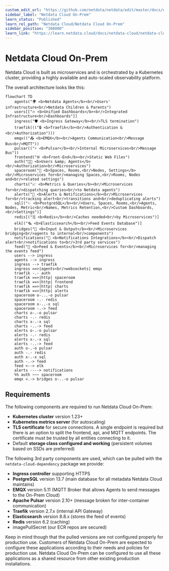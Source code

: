 ```yaml
---
custom_edit_url: "https://github.com/netdata/netdata/edit/master/docs/netdata-cloud/netdata-cloud-on-prem/README.md"
sidebar_label: "Netdata Cloud On-Prem"
learn_status: "Published"
learn_rel_path: "Netdata Cloud/Netdata Cloud On-Prem"
sidebar_position: "308000"
learn_link: "https://learn.netdata.cloud/docs/netdata-cloud/netdata-cloud-on-prem/netdata-cloud-on-prem"
---
```


# Netdata Cloud On-Prem

Netdata Cloud is built as microservices and is orchestrated by a Kubernetes cluster, providing a highly available and auto-scaled observability platform.

The overall architecture looks like this:

```mermaid
flowchart TD
    agents("🌍 <b>Netdata Agents</b><br/>Users' infrastructure<br/>Netdata Children & Parents")
    users[["🔥 <b>Unified Dashboards</b><br/>Integrated Infrastructure<br/>Dashboards"]]
    ingress("🛡️ <b>Ingress Gateway</b><br/>TLS termination")
    traefik((("🔒 <b>Traefik</b><br/>Authentication &<br/>Authorization")))
    emqx(("📤 <b>EMQX</b><br/>Agents Communication<br/>Message Bus<br/>MQTT"))
    pulsar(("⚡ <b>Pulsar</b><br/>Internal Microservices<br/>Message Bus"))
    frontend("🌐 <b>Front-End</b><br/>Static Web Files")
    auth("👨‍💼 <b>Users &amp; Agents</b><br/>Authorization<br/>Microservices")
    spaceroom("🏡 <b>Spaces, Rooms,<br/>Nodes, Settings</b><br/>Microservices for<br/>managing Spaces,<br/>Rooms, Nodes and<br/>related settings")
    charts("📈 <b>Metrics & Queries</b><br/>Microservices for<br/>dispatching queries<br/>to Netdata agents")
    alerts("🔔 <b>Alerts & Notifications</b><br/>Microservices for<br/>tracking alert<br/>transitions and<br/>deduplicating alerts")
    sql[("✨ <b>PostgreSQL</b><br/>Users, Spaces, Rooms,<br/>Agents, Nodes, Metric<br/>Names, Metrics Retention,<br/>Custom Dashboards,<br/>Settings")]
    redis[("🗒️ <b>Redis</b><br/>Caches needed<br/>by Microservices")]
    elk[("🗞️ <b>Elasticsearch</b><br/>Feed Events Database")]
    bridges("🤝 <b>Input & Output</b><br/>Microservices bridging<br/>agents to internal<br/>components")
    notifications("📢 <b>Notifications Integrations</b><br/>Dispatch alert<br/>notifications to<br/>3rd party services")
    feed("📝 <b>Feed & Events</b><br/>Microservices for<br/>managing the events feed")
    users --> ingress
    agents --> ingress
    ingress --> traefik
    ingress ==>|agents<br/>websockets| emqx
    traefik -.- auth
    traefik ==>|http| spaceroom
    traefik ==>|http| frontend
    traefik ==>|http| charts
    traefik ==>|http| alerts
    spaceroom o-...-o pulsar
    spaceroom -.- redis
    spaceroom x-..-x sql
    spaceroom -.-> feed
    charts o-.-o pulsar
    charts -.- redis
    charts x-.-x sql
    charts -..-> feed
    alerts o-.-o pulsar
    alerts -.- redis
    alerts x-.-x sql
    alerts -..-> feed
    auth o-.-o pulsar
    auth -.- redis
    auth x-.-x sql
    auth -.-> feed
    feed <--> elk
    alerts ----> notifications
    %% auth ~~~ spaceroom
    emqx <.-> bridges o-..-o pulsar
```

## Requirements

The following components are required to run Netdata Cloud On-Prem:

- **Kubernetes cluster** version 1.23+
- **Kubernetes metrics server** (for autoscaling)
- **TLS certificate** for secure connections. A single endpoint is required but there is an option to split the frontend, api, and MQTT endpoints. The certificate must be trusted by all entities connecting to it.
- Default **storage class configured and working** (persistent volumes based on SSDs are preferred)

The following 3rd party components are used, which can be pulled with the `netdata-cloud-dependency` package we provide:

- **Ingress controller** supporting HTTPS
- **PostgreSQL** version 13.7 (main database for all metadata Netdata Cloud maintains)
- **EMQX** version 5.11 (MQTT Broker that allows Agents to send messages to the On-Prem Cloud)
- **Apache Pulsar** version 2.10+ (message broken for inter-container communication)
- **Traefik** version 2.7.x (internal API Gateway)
- **Elasticsearch** version 8.8.x (stores the feed of events)
- **Redis** version 6.2 (caching)
- imagePullSecret (our ECR repos are secured)

Keep in mind though that the pulled versions are not configured properly for production use. Customers of Netdata Cloud On-Prem are expected to configure these applications according to their needs and policies for production use. Netdata Cloud On-Prem can be configured to use all these applications as a shared resource from other existing production installations.
